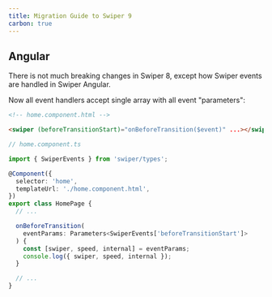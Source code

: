 ```yaml
---
title: Migration Guide to Swiper 9
carbon: true
---
```


## Angular

There is not much breaking changes in Swiper 8, except how Swiper events are handled in Swiper Angular.

Now all event handlers accept single array with all event "parameters":

```html
<!-- home.component.html -->

<swiper (beforeTransitionStart)="onBeforeTransition($event)" ...></swiper>
```

```ts
// home.component.ts

import { SwiperEvents } from 'swiper/types';

@Component({
  selector: 'home',
  templateUrl: './home.component.html',
})
export class HomePage {
  // ...

  onBeforeTransition(
    eventParams: Parameters<SwiperEvents['beforeTransitionStart']>
  ) {
    const [swiper, speed, internal] = eventParams;
    console.log({ swiper, speed, internal });
  }

  // ...
}
```
